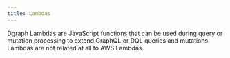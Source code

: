 ```yaml
---
title: Lambdas
---
```



<DgraphWIP />

Dgraph Lambdas are JavaScript functions that can be used during query or
mutation processing to extend GraphQL or DQL queries and mutations. Lambdas are
not related at all to AWS Lambdas.
